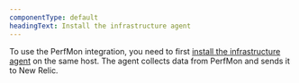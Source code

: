 ```yaml
---
componentType: default
headingText: Install the infrastructure agent
---
```


To use the PerfMon integration, you need to first [install the infrastructure agent](/docs/infrastructure/install-infrastructure-agent/get-started/install-infrastructure-agent-new-relic/) on the same host. The agent collects data from PerfMon and sends it to New Relic. 
